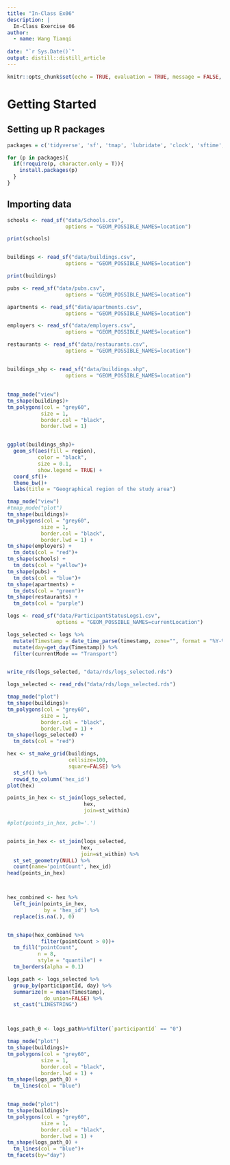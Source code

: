 ```yaml
---
title: "In-Class Ex06"
description: |
  In-Class Exercise 06
author:
  - name: Wang Tianqi
    
date: "`r Sys.Date()`"
output: distill::distill_article
---
```


```r
knitr::opts_chunk$set(echo = TRUE, evaluation = TRUE, message = FALSE, warning = FALSE, fig.retina = 3)

```

# Getting Started

## Setting up R packages



```r
packages = c('tidyverse', 'sf', 'tmap', 'lubridate', 'clock', 'sftime', 'rmarkdown')

for (p in packages){
  if(!require(p, character.only = T)){
    install.packages(p)
  }
}

```

## Importing data

```r
schools <- read_sf("data/Schools.csv", 
                   options = "GEOM_POSSIBLE_NAMES=location")

print(schools)


buildings <- read_sf("data/buildings.csv", 
                   options = "GEOM_POSSIBLE_NAMES=location")

print(buildings)

pubs <- read_sf("data/pubs.csv", 
                   options = "GEOM_POSSIBLE_NAMES=location")

apartments <- read_sf("data/apartments.csv", 
                   options = "GEOM_POSSIBLE_NAMES=location")

employers <- read_sf("data/employers.csv", 
                   options = "GEOM_POSSIBLE_NAMES=location")

restaurants <- read_sf("data/restaurants.csv", 
                   options = "GEOM_POSSIBLE_NAMES=location")


buildings_shp <- read_sf("data/buildings.shp", 
                   options = "GEOM_POSSIBLE_NAMES=location")
```

## 

### 

```r
tmap_mode("view")
tm_shape(buildings)+
tm_polygons(col = "grey60",
           size = 1,
           border.col = "black",
           border.lwd = 1)


ggplot(buildings_shp)+
  geom_sf(aes(fill = region),
          color = "black",
          size = 0.1,
          show.legend = TRUE) +
  coord_sf()+
  theme_bw()+
  labs(title = "Geographical region of the study area")


```

```r
tmap_mode("view")
#tmap_mode("plot")
tm_shape(buildings)+
tm_polygons(col = "grey60",
           size = 1,
           border.col = "black",
           border.lwd = 1) +
tm_shape(employers) +
  tm_dots(col = "red")+
tm_shape(schools) +
  tm_dots(col = "yellow")+
tm_shape(pubs) +
  tm_dots(col = "blue")+
tm_shape(apartments) +
  tm_dots(col = "green")+
tm_shape(restaurants) +
  tm_dots(col = "purple")


```

```r

logs <- read_sf("data/ParticipantStatusLogs1.csv", 
                options = "GEOM_POSSIBLE_NAMES=currentLocation")


```


```r


logs_selected <- logs %>%
  mutate(Timestamp = date_time_parse(timestamp, zone="", format = "%Y-%m-%dT%H:%M:%S")) %>%
  mutate(day=get_day(Timestamp)) %>%
  filter(currentMode == "Transport")


write_rds(logs_selected, "data/rds/logs_selected.rds")

```


```r
logs_selected <- read_rds("data/rds/logs_selected.rds")

```


```r

tmap_mode("plot")
tm_shape(buildings)+
tm_polygons(col = "grey60",
           size = 1,
           border.col = "black",
           border.lwd = 1) +
tm_shape(logs_selected) +
  tm_dots(col = "red")


```


```r
hex <- st_make_grid(buildings, 
                    cellsize=100, 
                    square=FALSE) %>%
  st_sf() %>%
  rowid_to_column('hex_id')
plot(hex)

points_in_hex <- st_join(logs_selected, 
                         hex, 
                         join=st_within)

#plot(points_in_hex, pch='.')


points_in_hex <- st_join(logs_selected, 
                        hex, 
                        join=st_within) %>%
  st_set_geometry(NULL) %>%
  count(name='pointCount', hex_id)
head(points_in_hex)



hex_combined <- hex %>%
  left_join(points_in_hex, 
            by = 'hex_id') %>%
  replace(is.na(.), 0)


tm_shape(hex_combined %>%
           filter(pointCount > 0))+
  tm_fill("pointCount",
          n = 8,
          style = "quantile") +
  tm_borders(alpha = 0.1)

```

```r
logs_path <- logs_selected %>%
  group_by(participantId, day) %>%
  summarize(m = mean(Timestamp), 
            do_union=FALSE) %>%
  st_cast("LINESTRING")



logs_path_0 <- logs_path%>%filter(`participantId` == "0")

tmap_mode("plot")
tm_shape(buildings)+
tm_polygons(col = "grey60",
           size = 1,
           border.col = "black",
           border.lwd = 1) +
tm_shape(logs_path_0) +
  tm_lines(col = "blue")


tmap_mode("plot")
tm_shape(buildings)+
tm_polygons(col = "grey60",
           size = 1,
           border.col = "black",
           border.lwd = 1) +
tm_shape(logs_path_0) +
  tm_lines(col = "blue")+
tm_facets(by="day")


```


